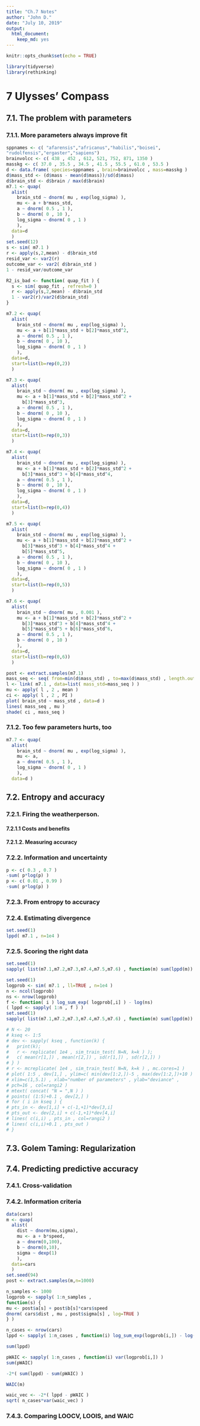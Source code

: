 ```yaml
---
title: "Ch.7 Notes"
author: "John D."
date: "July 10, 2019"
output: 
  html_document: 
    keep_md: yes
---
```


```r
knitr::opts_chunk$set(echo = TRUE)
```

```r
library(tidyverse)
library(rethinking)
```

# 7 Ulysses’ Compass
## 7.1. The problem with parameters
### 7.1.1. More parameters always improve fit
```r
sppnames <- c( "afarensis","africanus","habilis","boisei",
"rudolfensis","ergaster","sapiens")
brainvolcc <- c( 438 , 452 , 612, 521, 752, 871, 1350 )
masskg <- c( 37.0 , 35.5 , 34.5 , 41.5 , 55.5 , 61.0 , 53.5 )
d <- data.frame( species=sppnames , brain=brainvolcc , mass=masskg )
d$mass_std <- (d$mass - mean(d$mass))/sd(d$mass)
d$brain_std <- d$brain / max(d$brain)
m7.1 <- quap(
  alist(
    brain_std ~ dnorm( mu , exp(log_sigma) ),
    mu <- a + b*mass_std,
    a ~ dnorm( 0.5 , 1 ),
    b ~ dnorm( 0 , 10 ),
    log_sigma ~ dnorm( 0 , 1 )
    ),
  data=d
  )
set.seed(12)
s <- sim( m7.1 )
r <- apply(s,2,mean) - d$brain_std
resid_var <- var2(r)
outcome_var <- var2( d$brain_std )
1 - resid_var/outcome_var
```
```r
R2_is_bad <- function( quap_fit ) {
  s <- sim( quap_fit , refresh=0 )
  r <- apply(s,2,mean) - d$brain_std
  1 - var2(r)/var2(d$brain_std)
}
```
```r
m7.2 <- quap(
  alist(
    brain_std ~ dnorm( mu , exp(log_sigma) ),
    mu <- a + b[1]*mass_std + b[2]*mass_std^2,
    a ~ dnorm( 0.5 , 1 ),
    b ~ dnorm( 0 , 10 ),
    log_sigma ~ dnorm( 0 , 1 )
    ),
  data=d,
  start=list(b=rep(0,2))
  )
```
```r
m7.3 <- quap(
  alist(
    brain_std ~ dnorm( mu , exp(log_sigma) ),
    mu <- a + b[1]*mass_std + b[2]*mass_std^2 +
      b[3]*mass_std^3,
    a ~ dnorm( 0.5 , 1 ),
    b ~ dnorm( 0 , 10 ),
    log_sigma ~ dnorm( 0 , 1 )
    ),
  data=d,
  start=list(b=rep(0,3))
  )
```
```r
m7.4 <- quap(
  alist(
    brain_std ~ dnorm( mu , exp(log_sigma) ),
    mu <- a + b[1]*mass_std + b[2]*mass_std^2 +
      b[3]*mass_std^3 + b[4]*mass_std^4,
    a ~ dnorm( 0.5 , 1 ),
    b ~ dnorm( 0 , 10 ),
    log_sigma ~ dnorm( 0 , 1 )
    ),
  data=d,
  start=list(b=rep(0,4))
  )
```
```r
m7.5 <- quap(
  alist(
    brain_std ~ dnorm( mu , exp(log_sigma) ),
    mu <- a + b[1]*mass_std + b[2]*mass_std^2 +
      b[3]*mass_std^3 + b[4]*mass_std^4 +
      b[5]*mass_std^5,
    a ~ dnorm( 0.5 , 1 ),
    b ~ dnorm( 0 , 10 ),
    log_sigma ~ dnorm( 0 , 1 )
    ),
  data=d,
  start=list(b=rep(0,5))
  )
```
```r
m7.6 <- quap(
  alist(
    brain_std ~ dnorm( mu , 0.001 ),
    mu <- a + b[1]*mass_std + b[2]*mass_std^2 +
      b[3]*mass_std^3 + b[4]*mass_std^4 +
      b[5]*mass_std^5 + b[6]*mass_std^6,
    a ~ dnorm( 0.5 , 1 ),
    b ~ dnorm( 0 , 10 )
    ),
  data=d,
  start=list(b=rep(0,6))
  )
```
```r
post <- extract.samples(m7.1)
mass_seq <- seq( from=min(d$mass_std) , to=max(d$mass_std) , length.out=100 )
l <- link( m7.1 , data=list( mass_std=mass_seq ) )
mu <- apply( l , 2 , mean )
ci <- apply( l , 2 , PI )
plot( brain_std ~ mass_std , data=d )
lines( mass_seq , mu )
shade( ci , mass_seq )
```
### 7.1.2. Too few parameters hurts, too
```r
m7.7 <- quap(
  alist(
    brain_std ~ dnorm( mu , exp(log_sigma) ),
    mu <- a,
    a ~ dnorm( 0.5 , 1 ),
    log_sigma ~ dnorm( 0 , 1 )
    ),
  data=d )
```
## 7.2. Entropy and accuracy
### 7.2.1. Firing the weatherperson.
#### 7.2.1.1 Costs and benefits
#### 7.2.1.2. Measuring accuracy
### 7.2.2. Information and uncertainty
```r
p <- c( 0.3 , 0.7 )
-sum( p*log(p) )
p <- c( 0.01 , 0.99 )
-sum( p*log(p) )
```
### 7.2.3. From entropy to accuracy
### 7.2.4. Estimating divergence
```r
set.seed(1)
lppd( m7.1 , n=1e4 )
```
### 7.2.5. Scoring the right data
```r
set.seed(1)
sapply( list(m7.1,m7.2,m7.3,m7.4,m7.5,m7.6) , function(m) sum(lppd(m)) )
```


```r
set.seed(1)
logprob <- sim( m7.1 , ll=TRUE , n=1e4 )
n <- ncol(logprob)
ns <- nrow(logprob)
f <- function( i ) log_sum_exp( logprob[,i] ) - log(ns)
( lppd <- sapply( 1:n , f ) )
set.seed(1)
sapply( list(m7.1,m7.2,m7.3,m7.4,m7.5,m7.6) , function(m) sum(lppd(m)) )
```


```r
# N <- 20
# kseq <- 1:5
# dev <- sapply( kseq , function(k) {
#   print(k);
#   r <- replicate( 1e4 , sim_train_test( N=N, k=k ) );
#   c( mean(r[1,]) , mean(r[2,]) , sd(r[1,]) , sd(r[2,]) )
# } )
# r <- mcreplicate( 1e4 , sim_train_test( N=N, k=k ) , mc.cores=1 )
# plot( 1:5 , dev[1,] , ylim=c( min(dev[1:2,])-5 , max(dev[1:2,])+10 ) ,
# xlim=c(1,5.1) , xlab="number of parameters" , ylab="deviance" ,
# pch=16 , col=rangi2 )
# mtext( concat( "N = ",N ) )
# points( (1:5)+0.1 , dev[2,] )
# for ( i in kseq ) {
# pts_in <- dev[1,i] + c(-1,+1)*dev[3,i]
# pts_out <- dev[2,i] + c(-1,+1)*dev[4,i]
# lines( c(i,i) , pts_in , col=rangi2 )
# lines( c(i,i)+0.1 , pts_out )
# }
```

## 7.3. Golem Taming: Regularization
## 7.4. Predicting predictive accuracy
### 7.4.1. Cross-validation
### 7.4.2. Information criteria
```r
data(cars)
m <- quap(
  alist(
    dist ~ dnorm(mu,sigma),
    mu <- a + b*speed,
    a ~ dnorm(0,100),
    b ~ dnorm(0,10),
    sigma ~ dexp(1)
    ),
  data=cars
  )
set.seed(94)
post <- extract.samples(m,n=1000)
```

```r
n_samples <- 1000
logprob <- sapply( 1:n_samples ,
function(s) {
mu <- post$a[s] + post$b[s]*cars$speed
dnorm( cars$dist , mu , post$sigma[s] , log=TRUE )
} )
```

```r
n_cases <- nrow(cars)
lppd <- sapply( 1:n_cases , function(i) log_sum_exp(logprob[i,]) - log(n_samples) )
```

```r
sum(lppd)
```

```r
pWAIC <- sapply( 1:n_cases , function(i) var(logprob[i,]) )
sum(pWAIC)
```

```r
-2*( sum(lppd) - sum(pWAIC) )
```

```r
WAIC(m)
```

```r
waic_vec <- -2*( lppd - pWAIC )
sqrt( n_cases*var(waic_vec) )
```

### 7.4.3. Comparing LOOCV, LOOIS, and WAIC
